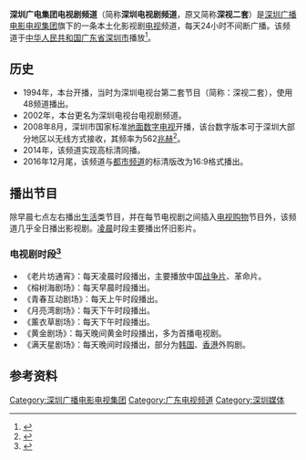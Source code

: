 {{頻道資訊
| 頻道名稱         = 深圳广电集团电视剧频道
| 頻道圖片檔案     = 深圳广电集团电视剧频道.jpg
| 頻道圖片尺寸     = 200px
| 頻道圖片名稱     = 
| 所屬國家或地區   = {{CHN}}
| 總部所在         = {{CHN}}[[广东省|广东省]][[深圳市|深圳市]][[福田区|福田区]]鹏城一路1號广电大厦
| 播放地區         = [[深圳市|深圳市]]及鄰近地區
| 開播日期         = 1994年
| 停播日期         = 
| 頻道語言         = [[现代标准汉语|汉语普通话]]
| 頻道類別         = [[电视剧|电视剧]]
| 視頻格式         = 标清：16:9 576i<br>高清：16:9 1080i
| 收視率資料來源   = 
| 頻道口號         = i梦想 i生活
| 擁有者           = [[深圳广播电影电视集团|深圳广播电影电视集团]]
| 集團同類頻道     = [[深圳广电集团娱乐频道|深圳广电集团娱乐频道]]
| 頻道官方網站     = http://sztv.cutv.com/dianshi.shtml?id=7880
| 備註             =
| 數位電視供應商01 = 深圳
| 數位電視頻道數01 = DS-24 562MHz（高清）
| 無線電視供應商01 = 深圳
| 無線電視頻道數01 = <s>DS-48（标清）</s>
| 有線電視供應商01 = 深圳天威视讯
| 有線電視頻道數01 = 3频道（标清）<br>303频道（高清）
| 寬頻電視供應商01 = [[中国电信|中国电信]]深圳[[IPTV|IPTV]]
| 寬頻電視頻道數01 = 默认为3频道
| 線上收看網站01 = 城视网
| 線上收看網址01 = http://sztv.cutv.com/dianshi.shtml?id=7880
}}
'''深圳广电集团电视剧频道'''（简称'''深圳电视剧频道'''，原又简称'''深视二套'''）是[[深圳广播电影电视集团|深圳广播电影电视集团]]旗下的一条本土化影视剧[[电视|电视]]频道，每天24小时不间断广播。该频道于[[中华人民共和国|中华人民共和国]][[广东省|广东省]][[深圳市|深圳市]]播放<ref>{{Cite web|url=http://www.s1979.com/shenzhen/201012/3010068130.shtml|title=电视剧频道节目直播|publisher=中国时刻网|deadurl=yes|archiveurl=https://web.archive.org/web/20141224080559/http://www.s1979.com/shenzhen/201012/3010068130.shtml|archivedate=2014-12-24}}</ref>。

== 历史 ==
* 1994年，本台开播，当时为深圳电视台第二套节目（简称：深视二套），使用48频道播出。
* 2002年，本台更名为深圳电视台电视剧频道。
* 2008年8月，深圳市国家标准[[地面数字电视|地面数字电视]]开播，该台数字版本可于深圳大部分地区以无线方式接收，其频率为562[[兆赫|兆赫]]<ref>{{Cite web |url=http://news.sznews.com/content/2008-08/05/content_3160075.htm |title=深圳国标地面数字电视开通 市民可无线收看高清电视 |date=2008-08-05 |publisher=深圳新闻网 |accessdate=2014-12-13 |archive-url=https://web.archive.org/web/20150427082116/http://news.sznews.com/content/2008-08/05/content_3160075.htm |archive-date=2015-04-27 |dead-url=yes }}</ref>。
* 2014年，该频道实现高标清同播。
* 2016年12月尾，该频道与[[深圳广电集团都市频道|都市频道]]的标清版改为16:9格式播出。

== 播出节目==
除早晨七点左右播出[[生活|生活]]类节目，并在每节电视剧之间插入[[电视购物|电视购物]]节目外，该频道几乎全日播出影视剧。[[凌晨|凌晨]]时段主要播出怀旧影片。

===电视剧时段<ref>{{Cite web |url=http://tv.cutv.com/index.html?channel=ZwxzUXr |title=城视网 |access-date=2014-12-21 |archive-date=2019-08-14 |archive-url=https://web.archive.org/web/20190814181740/http://tv.cutv.com/index.html?channel=ZwxzUXr |dead-url=no }}</ref>===
*《老片坊通宵》：每天凌晨时段播出，主要播放中国[[战争片|战争片]]、革命片。
*《榕树海剧场》：每天早晨时段播出。
*《青春互动剧场》：每天上午时段播出。
*《月亮湾剧场》：每天下午时段播出。
*《薰衣草剧场》：每天下午时段播出。
*《黄金剧场》：每天晚间黄金时段播出，多为首播电视剧。
*《满天星剧场》：每天晚间时段播出，部分为[[韩国|韩国]]、[[香港|香港]]外购剧。

==参考资料==
{{reflist}}
{{深圳广播电影电视集团}}
[[Category:深圳广播电影电视集团|Category:深圳广播电影电视集团]]
[[Category:广东电视频道|Category:广东电视频道]]
[[Category:深圳媒体|Category:深圳媒体]]